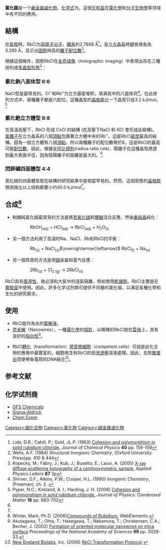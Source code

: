 {{Chembox
| Name = 氯化銣
| ImageFileL1 = Rubidium-chloride-3D-ionic.png
| ImageSizeL1 = 140
| ImageFileR1 = Rubidium-chloride-CsCl-structure-3D-ionic.png
| ImageSizeR1 = 140
| OtherNames = 氯化銣（I）
| Section1 = {{Chembox Identifiers
| CASNo = 7791-11-9
| CASNo_Ref = {{cascite|correct|CAS}}
|  PubChem  = 
|  SMILES  = 
|  RTECS  =  VL8575000
|  ChemSpiderID_Ref  = {{chemspidercite|correct|chemspider}}|  ChemSpiderID  =  56434
|  StdInChI_Ref  = {{stdinchicite|correct|chemspider}}|  StdInChI  =  1S/ClH.Rb/h1H;/q;+1/p-1
|  StdInChIKey_Ref  = {{stdinchicite|correct|chemspider}}|  StdInChIKey  =  FGDZQCVHDSGLHJ-UHFFFAOYSA-M
|  UNII_Ref  = {{fdacite|changed|FDA}}|  UNII  =  N3SHC5273S
|  ChEBI_Ref  = {{ebicite|changed|EBI}}|  ChEBI  =  78672
|  InChI  =  1/ClH.Rb/h1H;/q;+1/p-1
}}
| Section2 = {{Chembox Properties
| Formula = RbCl
| MolarMass = 120.921
| Appearance = 白色結晶
| Density = 2.80 g/cm<sup>3</sup> (25 °C) <br> 2.088 g/mL (750 °C)
| Solubility = 77 g/100mL (0 °C) <br> 91 g/100 mL (20 °C) <br> 130 g/100 mL (100 °C)
| MeltingPt = 718 °C
| BoilingPt = 1390 °C
  }}<!--
| [[Gibbs_free_energy|Std Gibbs free energy<br />change of fusion]], Δ<sub>f</sub>''G''<sup><s>o</s></sup>
| -407.8  kJ/mol
|-
| [[Standard_enthalpy_change_of_fusion|Std enthalpy change<br />of fusion]], Δ<sub>f</sub>''H''<sup><s>o</s></sup>
| -435.4  kJ/mol
|-
| [[Entropy|Std entropy]], ''S''<sup><s>o</s></sup>
| 95.9  J/(mol K)
|-
| [[Specific_heat_capacity|Specific heat at<br />constant pressure]], ''C''<sub>p</sub>
| 52.4  J/(mol K)
|-
 -->
| Section7 = {{Chembox Hazards
| ExternalMSDS = [http://www.sciencelab.com/msds.php?msdsId=9927247 External MSDS]
| MainHazards = 刺激性
| NFPA-H = 1
| NFPA-R = 0
| NFPA-F = 0
  }}
| Section8 = {{Chembox Related
| OtherCpds = [[氟化銣|氟化銣]]<br />[[氫氧化銣|氫氧化銣]]<br />[[氧化銣|氧化銣]]
  }}
}}

'''氯化銣'''是一个[[鹼金屬|鹼金屬]][[卤化物|鹵化物]]，[[化学式|化学式]]为{{化學式|銣|氯|link=}}。這個[[無機鹽|无机盐]]在[[电化学|電化學]]和[[分子生物學|分子生物學]]等领域中有不同的應用。

== 結構 ==

在[[氣態|氣態]]時，RbCl为[[双原子分子|双原子分子]]，[[键长|鍵長]]約2.7868 Å<ref>Lide, D.R.; Cahill, P.; Gold, JL.P. (1963) [http://www.iop.org/EJ/abstract/0953-8984/18/2/023 Cohesion and polymorphism in solid rubidium chloride.] {{Wayback|url=http://www.iop.org/EJ/abstract/0953-8984/18/2/023 |date=20200603054401 }} ''Journal of Chemical Physics'' '''40''' pp. 156-159</ref>。呈[[立方晶系|立方晶系]]時鍵長增長為3.285 Å，显示出[[固態|固態]]時高的[[離子配位數|離子配位數]]<ref name="Wells">Wells, A.F. (1984) ''Structural Inorganic Chemistry'', (Oxford University Press)pp. 410 & 444</ref>。

根據這個條件，固態RbCl在[[全息影像|全息成像]]（holographic imaging）中表現出存在三種排列或[[多晶型形態|多晶型形態]]<ref>Kopecky, M.; Fábry, J.; Kub, J.; Busetto, E.; Lausi, A. (2005) [http://scitation.aip.org/getabs/servlet/GetabsServlet?prog=normal&id=APPLAB000087000023231914000001&idtype=cvips&gifs=yes X-ray diffuse scattering holography of a centrosymmetric sample.] ''Applied Physics Letters'' '''87''' 3p</ref>：

=== 氯化鈉八面体型 6:6 ===

NaCl型是最常見的。Cl<sup>−</sup>和Rb<sup>+</sup>为立方最密堆积，填满其中的八面体洞<ref name="Shriver">Shriver, D.F.; Atkins, P.W.; Cooper, H.L. (1990) ''Inorganic Chemistry'', (Freeman), ch. 2 .</ref>。在此排列方式中，兩種離子都是六配位。這種晶型的[[晶格能|晶格能]]比一下晶型只低3.2 kJ/mol。<ref name="Pyper">Pyper, N.C.; Kirkland, A. I.; Harding, J. H. (2006) [http://www.iop.org/EJ/abstract/0953-8984/18/2/023 Cohesion and polymorphism in solid rubidium chloride.] {{Wayback|url=http://www.iop.org/EJ/abstract/0953-8984/18/2/023 |date=20200603054401 }} ''Journal of Physics:  Condensed Matter'' '''18''' pp. 683-702</ref>

=== 氯化銫立方體型 8:8 ===

在高溫高壓下，RbCl 形成 CsCl 的結構 (在高壓下NaCl 和 KCl 會形成此結構)。[[氯离子|氯離子]]在立方晶系的八個[[頂點_(分子構型)|頂點]]包圍著立方體中央的Rb<sup>+</sup>。這是RbCl[[密度|密度]]最高的結構。因為一個立方體有八個[[頂點_(幾何)|頂點]]，所以兩種離子的配位數等於8。這是RbCl的最高可能[[配位數|配位數]]。因此，根據[[半徑比規則|半徑比規則]](radius ratio rule)，陽離子在這種晶型將達到最大表面半徑，因為陰陽離子的距離是最大的。<ref name="Shriver" />.

=== 閃鋅礦四面體型 4:4 ===

氯化銣的四面體型態在結構的研究結果中是相當罕見的。然而，這個型態的[[晶格能|晶格能]]預測值比以上结构都要小约40.0 kJ/mol<ref name="Pyper" />。

== 合成<ref>Winter, Mark, Ph.D. (2006)[http://www.webelements.com/webelements/compounds/text/Rb/Cl1Rb1-7791119.html Compounds of Rubidium.] {{Wayback|url=http://www.webelements.com/webelements/compounds/text/Rb/Cl1Rb1-7791119.html |date=20080418211623 }} WebElements.</ref> ==

* 制備純氯化銣最常見的方法是將[[氫氧化銣|氫氧化銣]]和[[鹽酸|鹽酸]]混合反應，然後[[重結晶|重結晶]]純化：
:: RbOH<sub>(aq)</sub> + HCl<sub>(aq)</sub> → RbCl<sub>(aq)</sub> + H<sub>2</sub>O<sub>(l)</sub>

* 另一個方法利用了高温时Na、NaCl、Rb和RbCl的平衡：
:: Rb<sub>(s)</sub> + NaCl<sub>(s)</sub><math>\overrightarrow{\leftarrow}</math> RbCl<sub>(l)</sub>  + Na<sub>(s)</sub>

* 另一個昂貴的方法是用[[铷|銣]]金屬和氯气反應：
:: 2Rb<sub>(s)</sub> + Cl<sub>2 (g)</sub> → 2RbCl<sub>(s)</sub>

RbCl具有[[吸溼性|吸溼性]]，故必須和大氣中的溼氣隔離，例如使用[[乾燥劑|乾燥劑]]。RbCl主要是在[[實驗室|實驗室]]中使用。因此，許多化学试剂商可提供不同量的氯化铷，以满足各種化學和生化的研究需求。

== 使用 ==

* RbCl能作為水的[[電解液|電解液]]。
* [[奈米線|奈米線]]（Nanowires），一種[[電化學|電化學]]的[[探針|探針]]，以稀釋的RbCl放在[[雲母|雲母]]上，具有良好的[[指向性|指向性]]<ref>Akutagawa, T.; Ohta, T.; Hasegawa, T.; Nakamura, T.; Christensen, C.A.; Becher, J. (2002) [http://www.ncbi.nlm.nih.gov/entrez/query.fcgi?cmd=Retrieve&db=PubMed&list_uids=11959953&dopt=Abstract Formation of oriented molecular nanowires on mica surface] ''Proceedings of the National Academy of Sciences'' '''99''' pp. 5028-33.</ref>。

* RbCl[[轉化|轉化]]（transformation）[[感受態細胞|感受態細胞]]（competent cells）可說是此化合物的應用中最豐富的。細胞用含有RbCl的低[[滲透壓|滲透壓]]溶液處理。因此，去除[[膜蛋白|膜蛋白]]而使帶負電荷的DNA結合<ref>[[New_England_Biolabs|New England Biolabs]], Inc. (2006) [http://www.neb.com/nebecomm/tech_reference/protein_expression/RbCl_protocol.asp RbCl Transformation Protocol] {{webarchive|url=https://web.archive.org/web/20060319115445/http://www.neb.com/nebecomm/tech_reference/protein_expression/RbCl_protocol.asp |date=2006-03-19 }}</ref>。

== 参考文献 ==
{{reflist}}

== 化学试剂商 ==
* [https://web.archive.org/web/20090919043610/http://www.gfschemicals.com/chemicals/gfschem-5096.aspasp GFS Chemicals]
* [http://www.sigmaaldrich.com/catalog/search/SearchResultsPage/RemovePricingAvailability/ALDRICH;451223 Sigma-Aldrich] {{Wayback|url=http://www.sigmaaldrich.com/catalog/search/SearchResultsPage/RemovePricingAvailability/ALDRICH;451223 |date=20071013164910 }}
* [http://www.chemexper.com/index.shtml?main=http://www.chemexper.com/search/cas/7791-11-9.html Chem Exper] {{Wayback|url=http://www.chemexper.com/index.shtml?main=http%3A%2F%2Fwww.chemexper.com%2Fsearch%2Fcas%2F7791-11-9.html |date=20190610000111 }}

{{銣化合物}}
{{氯化物}}
{{Authority control}}
[[Category:銣化合物|Category:銣化合物]]
[[Category:氯化物|Category:氯化物]]
[[Category:碱金属卤化物|Category:碱金属卤化物]]